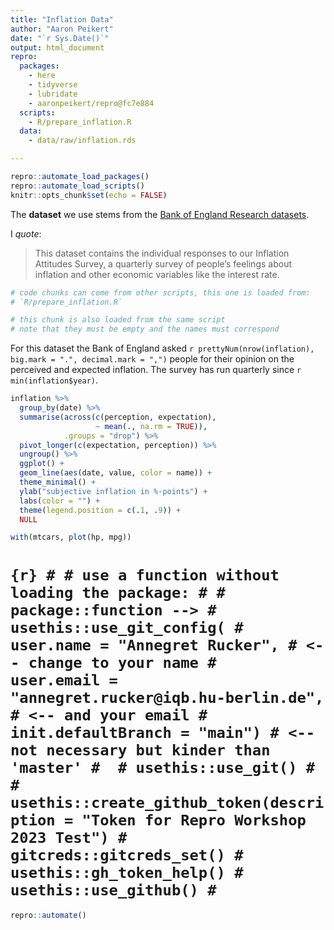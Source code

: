 ```yaml
---
title: "Inflation Data"
author: "Aaron Peikert"
date: "`r Sys.Date()`"
output: html_document
repro:
  packages:
    - here
    - tidyverse
    - lubridate
    - aaronpeikert/repro@fc7e884
  scripts:
    - R/prepare_inflation.R
  data:
    - data/raw/inflation.rds

---
```


```r
repro::automate_load_packages()
repro::automate_load_scripts()
knitr::opts_chunk$set(echo = FALSE)
```

The **dataset** we use stems from the [Bank of England Research datasets](https://www.bankofengland.co.uk/statistics/research-datasets).

I *quote*:

> This dataset contains the individual responses to our Inflation Attitudes Survey, a quarterly survey of people’s feelings about inflation and other economic variables like the interest rate. 

```r
# code chunks can come from other scripts, this one is loaded from:
# `R/prepare_inflation.R`
```

```r
# this chunk is also loaded from the same script
# note that they must be empty and the names must correspond
```

For this dataset the Bank of England asked `r prettyNum(nrow(inflation), big.mark = ".", decimal.mark = ",")` people for their opinion on the perceived and expected inflation.
The survey has run quarterly since `r min(inflation$year)`.

```r
inflation %>% 
  group_by(date) %>% 
  summarise(across(c(perception, expectation),
                   ~ mean(., na.rm = TRUE)),
            .groups = "drop") %>% 
  pivot_longer(c(expectation, perception)) %>% 
  ungroup() %>% 
  ggplot() +
  geom_line(aes(date, value, color = name)) +
  theme_minimal() +
  ylab("subjective inflation in %-points") +
  labs(color = "") +
  theme(legend.position = c(.1, .9)) +
  NULL
```

```r
with(mtcars, plot(hp, mpg))
```

# ```{r}
# # use a function without loading the package:
# # package::function -->
# usethis::use_git_config(
#   user.name = "Annegret Rucker", # <-- change to your name
#   user.email = "annegret.rucker@iqb.hu-berlin.de", # <-- and your email
#   init.defaultBranch = "main") # <-- not necessary but kinder than 'master'
# 
# usethis::use_git()
# 
#  usethis::create_github_token(description = "Token for Repro Workshop 2023 Test")
#  gitcreds::gitcreds_set()
#  usethis::gh_token_help()
#  usethis::use_github()
# ```

```r
repro::automate()
```
